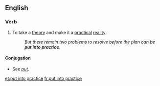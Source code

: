 ==English==

===Verb===
{{head|en|verb|head=to [[put]] [[into]] [[practice]]}}

# {{transitive|idiomatic}} To take a [[theory]] and make it a [[practical]] [[reality]].
#: ''But there remain two problems to resolve before the plan can be '''put into practice'''.''

====Conjugation====
* See ''[[put#Verb|put]]''.

[[et:put into practice]]
[[fr:put into practice]]